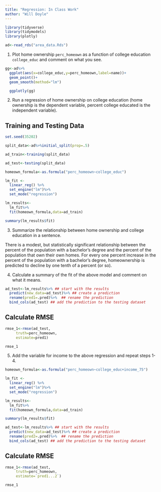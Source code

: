 ```yaml
---
title: "Regression: In Class Work"
author: "Will Doyle"
---
```


```r
library(tidyverse)
library(tidymodels)
library(plotly)
```

```r
ad<-read_rds("area_data.Rds")
```


1. Plot home ownership `perc_homeown` as a function of college education `college_educ` and comment on what you see.

```r
gg<-ad%>%
  ggplot(aes(x=college_educ,y=perc_homeown,label=name))+
  geom_point()+
  geom_smooth(method="lm")

  ggplotly(gg)
```



2. Run a regression of home ownership on college education (home ownership is the dependent variable, percent college educated is the independent variable). 


## Training and Testing Data
```r
set.seed(35202)

split_data<-ad%>%initial_split(prop=.5)

ad_train<-training(split_data)

ad_test<-testing(split_data)

```


```r
homeown_formula<-as.formula("perc_homeown~college_educ")
```




```r
lm_fit <- 
  linear_reg() %>% 
  set_engine("lm")%>%
  set_mode("regression")
```


```r
lm_results<-
  lm_fit%>%
  fit(homeown_formula,data=ad_train)
```


```r
summary(lm_results$fit)
```



3. Summarize the relationship between home ownership and college education in a sentence.

There is a modest, but statistically significant relationship between the percent of the population with a bachelor's degree and the  percent of the  population that own their  own homes. For every one percent increase in the percent of the population with a bachelor's degree, homeownership is predicted to decline by one tenth of a percent (or so). 


4. Calculate a summary of the fit of the above model and comment on what it means.


```r
ad_test<-lm_results%>% ## start with the results
  predict(new_data=ad_test)%>% ## create a prediction
  rename(pred1=.pred)%>%  ## rename the prediction
  bind_cols(ad_test) ## add the prediction to the testing dataset
```

## Calculate RMSE
```r
rmse_1<-rmse(ad_test,
     truth=perc_homeown,
     estimate=pred1)

rmse_1
```



5. Add the variable for income to the above regression and repeat steps 1-4. 



```r
homeown_formula<-as.formula("perc_homeown~college_educ+income_75")
```


```r
lm_fit <- 
  linear_reg() %>% 
  set_engine("lm")%>%
  set_mode("regression")
```


```r
lm_results<-
  lm_fit%>%
  fit(homeown_formula,data=ad_train)
```


```r
summary(lm_results$fit)
```



```r
ad_test<-lm_results%>% ## start with the results
  predict(new_data=ad_test)%>% ## create a prediction
  rename(pred2=.pred)%>%  ## rename the prediction
  bind_cols(ad_test) ## add the prediction to the testing dataset
```



## Calculate RMSE
```r
rmse_1<-rmse(ad_test,
     truth=perc_homeown,
     estimate=`pred1...2`)

rmse_1
```
